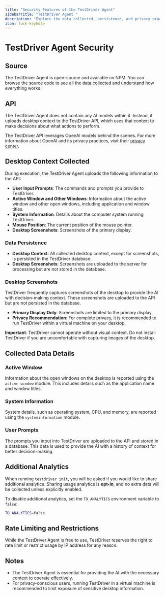 ```yaml
---
title: "Security Features of the TestDriver Agent"
sidebarTitle: "TestDriver Agent "
description: "Explore the data collected, persistence, and privacy practices of the TestDriver Agent."
icon: lock-keyhole
---
```


# TestDriver Agent Security

## Source
The TestDriver Agent is open-source and available on NPM. You can browse the source code to see all the data collected and understand how everything works.

## API
The TestDriver Agent does not contain any AI models within it. Instead, it uploads desktop context to the TestDriver API, which uses that context to make decisions about what actions to perform. 

The TestDriver API leverages OpenAI models behind the scenes. For more information about OpenAI and its privacy practices, visit their [privacy center](https://openai.com/privacy).

## Desktop Context Collected
During execution, the TestDriver Agent uploads the following information to the API:

- **User Input Prompts**: The commands and prompts you provide to TestDriver.
- **Active Window and Other Windows**: Information about the active window and other open windows, including application and window titles.
- **System Information**: Details about the computer system running TestDriver.
- **Mouse Position**: The current position of the mouse pointer.
- **Desktop Screenshots**: Screenshots of the primary display.

### Data Persistence
- **Desktop Context**: All collected desktop context, except for screenshots, is persisted in the TestDriver database.
- **Desktop Screenshots**: Screenshots are uploaded to the server for processing but are not stored in the database.

### Desktop Screenshots
TestDriver frequently captures screenshots of the desktop to provide the AI with decision-making context. These screenshots are uploaded to the API but are not persisted in the database. 

- **Primary Display Only**: Screenshots are limited to the primary display.
- **Privacy Recommendation**: For complete privacy, it is recommended to run TestDriver within a virtual machine on your desktop.

**Important**: TestDriver cannot operate without visual context. Do not install TestDriver if you are uncomfortable with capturing images of the desktop.

## Collected Data Details

### Active Window
Information about the open windows on the desktop is reported using the `active-window` module. This includes details such as the application name and window titles.

### System Information
System details, such as operating system, CPU, and memory, are reported using the `systeminformation` module.

### User Prompts
The prompts you input into TestDriver are uploaded to the API and stored in a database. This data is used to provide the AI with a history of context for better decision-making.

## Additional Analytics
When running `testdriver init`, you will be asked if you would like to share additional analytics. Sharing usage analytics is **opt-in**, and no extra data will be collected unless explicitly enabled.

To disable additional analytics, set the `TD_ANALYTICS` environment variable to `false`:
```bash
TD_ANALYTICS=false
```

## Rate Limiting and Restrictions
While the TestDriver Agent is free to use, TestDriver reserves the right to rate limit or restrict usage by IP address for any reason.

## Notes
- The TestDriver Agent is essential for providing the AI with the necessary context to operate effectively.
- For privacy-conscious users, running TestDriver in a virtual machine is recommended to limit exposure of sensitive desktop information.
